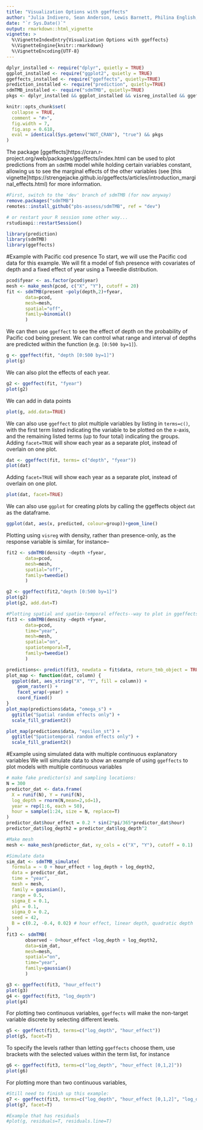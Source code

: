 ```yaml
---
title: "Visualization Options with ggeffects"
author: "Julia Indivero, Sean Anderson, Lewis Barnett, Philina English, Eric Ward"
date: "`r Sys.Date()`"
output: rmarkdown::html_vignette
vignette: >
  %\VignetteIndexEntry{Visualization Options with ggeffects}
  %\VignetteEngine{knitr::rmarkdown}
  %\VignetteEncoding{UTF-8}
---
```


```r
dplyr_installed <- require("dplyr", quietly = TRUE)
ggplot_installed <- require("ggplot2", quietly = TRUE)
ggeffects_installed <- require("ggeffects", quietly=TRUE)
prediction_installed <- require("prediction", quietly=TRUE)
sdmTMB_installed <- require("sdmTMB", quietly=TRUE)
pkgs <- dplyr_installed && ggplot_installed && visreg_installed && ggeffects_installed

knitr::opts_chunk$set(
  collapse = TRUE,
  comment = "#>",
  fig.width = 7,
  fig.asp = 0.618,
  eval = identical(Sys.getenv("NOT_CRAN"), "true") && pkgs
)
```

The package [ggeffects]https://cran.r-project.org/web/packages/ggeffects/index.html can be used to plot predictions from an `sdmTMB` model while holding certain variables constant, allowing us to see the marginal effects of the other variables (see [this vignette]https://strengejacke.github.io/ggeffects/articles/introduction_marginal_effects.html) for more information.

```r
#First, switch to the 'dev' branch of sdmTMB (for now anyway)
remove.packages("sdmTMB")
remotes::install_github("pbs-assess/sdmTMB", ref = "dev")

# or restart your R session some other way...
rstudioapi::restartSession()

```

```r
library(prediction)
library(sdmTMB)
library(ggeffects)
```

#Example with Pacific cod presence
To start, we will use the Pacific cod data for this example. We will fit a model of fish presence with covariates of depth and a fixed effect of year using a Tweedie distribution.

```r
pcod$fyear <- as.factor(pcod$year)
mesh <- make_mesh(pcod, c("X", "Y"), cutoff = 20)
fit <- sdmTMB(present ~poly(depth,2)+fyear,
       data=pcod, 
       mesh=mesh,
       spatial="off",
       family=binomial()
       )
```

We can then use `ggeffect` to see the effect of depth on the probability of Pacific cod being present. We can control what range and interval of depths are predicted within the function (e.g. `[0:500 by=1]`).
```r
g <- ggeffect(fit, "depth [0:500 by=1]")
plot(g)
```

We can also plot the effects of each year.
```r
g2 <- ggeffect(fit, "fyear")
plot(g2)     
```

We can add in data points
```r
plot(g, add.data=TRUE)
```

We can also use `ggeffect` to plot multiple variables by listing in `terms=c()`, with the first term listed indicating the variable to be plotted on the x-axis, and the remaining listed terms (up to four total) indicating the groups. Adding `facet=TRUE` will show each year as a separate plot, instead of overlain on one plot.
```r
dat <- ggeffect(fit, terms= c("depth", "fyear"))
plot(dat)
```

Adding `facet=TRUE` will show each year as a separate plot, instead of overlain on one plot.
```r
plot(dat, facet=TRUE)
```

We can also use `ggplot` for creating plots by calling the ggeffects object `dat` as the dataframe.
```r
ggplot(dat, aes(x, predicted, colour=group))+geom_line()
```

Plotting using `visreg` with density, rather than presence-only, as the response variable is similar, for instance--
```r
fit2 <- sdmTMB(density ~depth +fyear,
       data=pcod, 
       mesh=mesh,
       spatial="off",
       family=tweedie()
       )

g2 <- ggeffect(fit2,"depth [0:500 by=1]")
plot(g2)
plot(g2, add.dat=T)
```


```r
#Plotting spatial and spatio-temporal effects--way to plot in ggeffects?
fit3 <- sdmTMB(density ~depth +fyear,
       data=pcod, 
       time="year",
       mesh=mesh,
       spatial="on",
       spatiotemporal=T,
       family=tweedie()
       )

predictions<- predict(fit3, newdata = fit$data, return_tmb_object = TRUE)
plot_map <- function(dat, column) {
  ggplot(dat, aes_string("X", "Y", fill = column)) +
    geom_raster() +
    facet_wrap(~year) +
    coord_fixed()
}
plot_map(predictions$data, "omega_s") +
  ggtitle("Spatial random effects only") +
  scale_fill_gradient2()

plot_map(predictions$data, "epsilon_st") +
  ggtitle("Spatiotemporal random effects only") +
  scale_fill_gradient2()
```

#Example using simulated data with multiple continuous explanatory variables
We will simulate data to show an example of using `ggeffects` to plot models with multiple continuous variables
```r
# make fake predictor(s) and sampling locations:
N = 300
predictor_dat <- data.frame(
  X = runif(N), Y = runif(N),
  log_depth = rnorm(N,mean=2,sd=1), 
  year = rep(1:6, each = 50),
  hour = sample(1:24, size = N, replace=T)
)
predictor_dat$hour_effect = 0.2 * sin(2*pi/365*predictor_dat$hour)
predictor_dat$log_depth2 = predictor_dat$log_depth^2

#Make mesh
mesh <- make_mesh(predictor_dat, xy_cols = c("X", "Y"), cutoff = 0.1)

#Simulate data
sim_dat <- sdmTMB_simulate(
  formula = ~ 0 + hour_effect + log_depth + log_depth2,
  data = predictor_dat,
  time = "year",
  mesh = mesh,
  family = gaussian(),
  range = 0.5,
  sigma_E = 0.1,
  phi = 0.1,
  sigma_O = 0.2,
  seed = 42,
  B = c(0.2, -0.4, 0.02) # hour effect, linear depth, quadratic depth
)
fit3 <- sdmTMB(
       observed ~ 0+hour_effect +log_depth + log_depth2,
       data=sim_dat, 
       mesh=mesh,
       spatial="on",
       time="year",
       family=gaussian()
       )
```

```r
g3 <- ggeffect(fit3, "hour_effect")
plot(g3)
g4 <- ggeffect(fit3, "log_depth")
plot(g4)
```

For plotting two continuous variables, `ggeffects` will make the non-target variable discrete by selecting different levels.
```r
g5 <- ggeffect(fit3, terms=c("log_depth", "hour_effect"))
plot(g5, facet=T)
```

To specify the levels rather than letting `ggeffects` choose them, use brackets with the selected values within the term list, for instance

```r
g6 <- ggeffect(fit3, terms=c("log_depth", "hour_effect [0,1,2]"))
plot(g6)
```

For plotting more than two continuous variables, 

```r
#Still need to finish up this example:
g7 <- ggeffect(fit3, terms=c("log_depth", "hour_effect [0,1,2]", "log_depth2"))
plot(g7, facet=T)
```

```r
#Example that has residuals
#plot(g, residuals=T, residuals.line=T)

```

